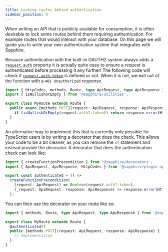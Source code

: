 ```yaml
---
title: Locking routes behind authentication
sidebar_position: 9
---
```


When writing an API that is publicly available for consumption, it is often desirable to lock some routes behind them
requiring authentication. For example routes that would interact with your database. On this page we will guide you to
write your own authentication system that integrates with Sapphire.

Because authentication with the built-in OAUTH2 system always adds a [`request.auth`][request-auth] property it is
actually quite easy to ensure a request is authenticated before processing it any further! The following code will check
if [`request.auth.token`][request-auth-token] is defined or not. When it is not, we exit out of the function with a
`401 Unauthorized` response.

```typescript ts2esm2cjs|{6,8}|{6,8}
import { HttpCodes, methods, Route, type ApiRequest, type ApiResponse } from '@sapphire/plugin-api';
import { isNullishOrEmpty } from '@sapphire/utilities';

export class MyRoute extends Route {
  public async [methods.POST](request: ApiRequest, response: ApiResponse) {
    if (isNullishOrEmpty(request.auth?.token)) return response.error(HttpCodes.Unauthorized);
  }
}
```

An alternative way to implement this that is currently only possible for TypeScript users is by writing a decorator that
does the check. This allows your code to be a bit cleaner, as you can remove the `if` statement and instead provide the
decorator. A decorator that does the authentication check can look like:

```typescript ts2esm2cjs|{{4-8}}|{{4-8}}
import { createFunctionPrecondition } from '@sapphire/decorators';
import { ApiRequest, ApiResponse, HttpCodes } from '@sapphire/plugin-api';

export const authenticated = () =>
  createFunctionPrecondition(
    (request: ApiRequest) => Boolean(request.auth?.token),
    (_request: ApiRequest, response: ApiResponse) => response.error(HttpCodes.Unauthorized)
  );
```

You can then use the decorator on your route like so:

```typescript {4} showLineNumbers
import { methods, Route, type ApiRequest, type ApiResponse } from '@sapphire/plugin-api';

export class MyRoute extends Route {
  @authenticated()
  public [methods.POST](request: ApiRequest, response: ApiResponse) {
    // Implementation
  }
}
```

[request-auth]: ../../../Documentation/api-plugins/classes/api_src.ApiRequest#auth
[request-auth-token]: ../../../Documentation/api-plugins/interfaces/api_src.AuthData#token
